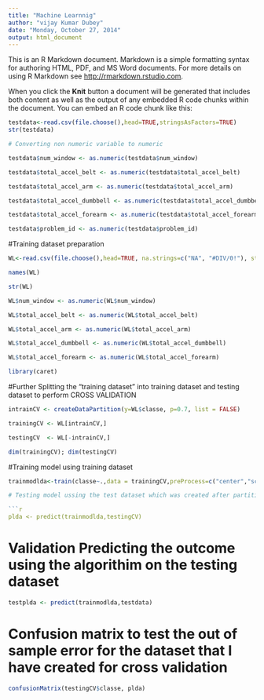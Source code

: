 ```yaml
---
title: "Machine Learnnig"
author: "vijay Kumar Dubey"
date: "Monday, October 27, 2014"
output: html_document
---
```


This is an R Markdown document. Markdown is a simple formatting syntax for authoring HTML, PDF, and MS Word documents. For more details on using R Markdown see <http://rmarkdown.rstudio.com>.

When you click the **Knit** button a document will be generated that includes both content as well as the output of any embedded R code chunks within the document. You can embed an R code chunk like this:

```r


testdata<-read.csv(file.choose(),head=TRUE,stringsAsFactors=TRUE)
str(testdata)
```

```r
# Converting non numeric variable to numeric

testdata$num_window <- as.numeric(testdata$num_window)

testdata$total_accel_belt <- as.numeric(testdata$total_accel_belt)

testdata$total_accel_arm <- as.numeric(testdata$total_accel_arm)

testdata$total_accel_dumbbell <- as.numeric(testdata$total_accel_dumbbell)

testdata$total_accel_forearm <- as.numeric(testdata$total_accel_forearm)

testdata$problem_id <- as.numeric(testdata$problem_id)

```


#Training dataset preparation

```r
WL<-read.csv(file.choose(),head=TRUE, na.strings=c("NA", "#DIV/0!"), stringsAsFactors=TRUE)

names(WL)

str(WL)

WL$num_window <- as.numeric(WL$num_window)

WL$total_accel_belt <- as.numeric(WL$total_accel_belt)

WL$total_accel_arm <- as.numeric(WL$total_accel_arm)

WL$total_accel_dumbbell <- as.numeric(WL$total_accel_dumbbell)

WL$total_accel_forearm <- as.numeric(WL$total_accel_forearm)

```

```r
 
library(caret)

```


#Further Splitting the "training dataset" into training dataset and testing dataset to perform CROSS VALIDATION
```r
intrainCV <- createDataPartition(y=WL$classe, p=0.7, list = FALSE)

trainingCV <- WL[intrainCV,]

testingCV  <- WL[-intrainCV,]

dim(trainingCV); dim(testingCV)

```


#Training model using training dataset
```r
trainmodlda<-train(classe~.,data = trainingCV,preProcess=c("center","scale"), method = "lda")

# Testing model ussing the test dataset which was created after partitioning the training dataset

```r
plda <- predict(trainmodlda,testingCV)
```

# Validation Predicting the outcome using the algorithim on the testing dataset

```r
testplda <- predict(trainmodlda,testdata)

```

# Confusion matrix to test the out of sample error for the dataset that I have created for cross validation
```r
confusionMatrix(testingCV$classe, plda)
```
